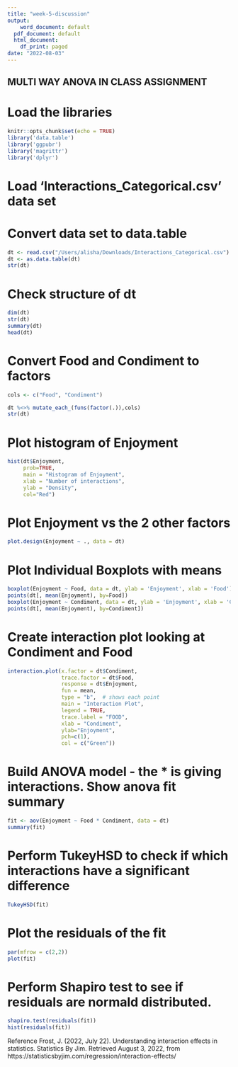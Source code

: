 ```yaml
---
title: "week-5-discussion"
output: 
    word_document: default
  pdf_document: default
  html_document:
    df_print: paged
date: "2022-08-03"
---
```


## MULTI WAY ANOVA IN CLASS ASSIGNMENT ## 

# Load the libraries


```r
knitr::opts_chunk$set(echo = TRUE)
library('data.table')
library('ggpubr')
library('magrittr')
library('dplyr')
```

# Load 'Interactions_Categorical.csv' data set
# Convert data set to data.table
```r

dt <- read.csv("/Users/alisha/Downloads/Interactions_Categorical.csv")
dt <- as.data.table(dt)
str(dt)
```
# Check structure of dt
```r
dim(dt)
str(dt)
summary(dt)
head(dt)
```
# Convert Food and Condiment to factors
```r
cols <- c("Food", "Condiment")

dt %<>% mutate_each_(funs(factor(.)),cols)
str(dt)
```
# Plot histogram of Enjoyment
```r
hist(dt$Enjoyment,
     prob=TRUE,
     main = "Histogram of Enjoyment",
     xlab = "Number of interactions",
     ylab = "Density",
     col="Red")
```
# Plot Enjoyment vs the 2 other factors 

```r
plot.design(Enjoyment ~ ., data = dt)
```
# Plot Individual Boxplots with means

```r
boxplot(Enjoyment ~ Food, data = dt, ylab = 'Enjoyment', xlab = 'Food')
points(dt[, mean(Enjoyment), by=Food])
boxplot(Enjoyment ~ Condiment, data = dt, ylab = 'Enjoyment', xlab = 'Condiment')
points(dt[, mean(Enjoyment), by=Condiment])

```
# Create interaction plot looking at Condiment and Food

```r
interaction.plot(x.factor = dt$Condiment,
                 trace.factor = dt$Food, 
                 response = dt$Enjoyment,
                 fun = mean, 
                 type = "b",  # shows each point
                 main = "Interaction Plot",
                 legend = TRUE,
                 trace.label = "FOOD",
                 xlab = "Condiment",
                 ylab="Enjoyment",
                 pch=c(1),
                 col = c("Green"))
```
# Build ANOVA model - the * is giving interactions. Show anova fit summary
```r
fit <- aov(Enjoyment ~ Food * Condiment, data = dt)
summary(fit)
```

# Perform TukeyHSD to check if which interactions have a significant difference
```r
TukeyHSD(fit)
```

# Plot the residuals of the fit
```r
par(mfrow = c(2,2))
plot(fit)
```

# Perform Shapiro test to see if residuals are normald distributed.
```r
shapiro.test(residuals(fit))
hist(residuals(fit))
```
Reference
Frost, J. (2022, July 22). Understanding interaction effects in statistics. Statistics By Jim. Retrieved August 3, 2022, from https://statisticsbyjim.com/regression/interaction-effects/ 

